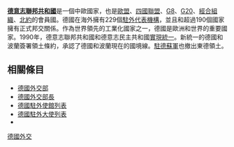 {{Expand language|en|de|fr|status3=yes}}{{unreferenced|time=2018-08-07T00:40:40+00:00}}
{{德國政治}}
'''[[德意志聯邦共和國|德意志聯邦共和國]]'''是一個中歐國家，也是[[歐盟|歐盟]]、[[四國聯盟|四國聯盟]]、[[G8|G8]]、[[G20|G20]]、[[經合組織|經合組織]]、[[北約|北約]]的會員國。德國在海外擁有229個[[德國駐外機構列表|駐外代表機構]]，並且和超過190個國家擁有正式邦交關係。作為世界領先的工業化國家之一，德國是歐洲和世界的重要國家。1990年，德意志聯邦共和國和德意志民主共和國[[兩德統一|實現統一]]。新統一的德國和波蘭簽署領土條約，承認了德國和波蘭現在的國境線。[[駐德蘇軍|駐德蘇軍]]也撤出東德領土。

==相關條目==
{{portal box|德國|國際關係}}
*[[德國外交部|德國外交部]]
*[[德國外交部長|德國外交部長]]
*[[德國駐外使館列表|德國駐外使館列表]]
*[[德國駐外大使列表|德國駐外大使列表]]
*{{Link-de|德國聯邦國防軍海外派兵|Auslandseinsätze der Bundeswehr}}
{{德國外交}}
{{歐洲題目|外交}}
[[Category:德國外交|]]